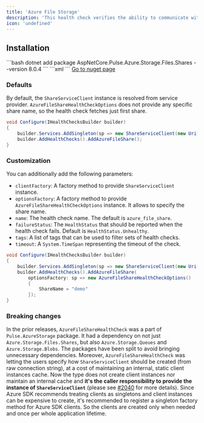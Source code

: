 ```yaml
---
title: 'Azure File Storage'
description: 'This health check verifies the ability to communicate with [Azure File Storage](https://azure.microsoft.com/en-us/products/storage/files/). It uses the provided [ShareServiceClient](https://learn.microsoft.com/dotnet/api/azure.storage.files.shares.shareserviceclient) to get first share or configured share properties.'
icon: 'undefined'
---
```


## Installation

<Tabs>
  <Tab title=".NET CLI">
    ```bash
    dotnet add package AspNetCore.Pulse.Azure.Storage.Files.Shares --version 8.0.4
    ```
  </Tab>
  <Tab title="Package Reference">
    ```xml
    <PackageReference Include="AspNetCore.Pulse.Azure.Storage.Files.Shares" Version="8.0.4" />
    ```
  </Tab>
  <Tab title="Nuget">
    <a href="https://www.nuget.org/packages/AspNetCore.Pulse.Azure.Storage.Files.Shares/" target="_blank">Go to nuget page</a>
  </Tab>
</Tabs>


### Defaults

By default, the `ShareServiceClient` instance is resolved from service provider. `AzureFileShareHealthCheckOptions` does not provide any specific share name, so the health check fetches just first share.

```csharp
void Configure(IHealthChecksBuilder builder)
{
    builder.Services.AddSingleton(sp => new ShareServiceClient(new Uri("azure-file-share-storage-uri"), new DefaultAzureCredential()));
    builder.AddHealthChecks().AddAzureFileShare();
}
```

### Customization

You can additionally add the following parameters:

* `clientFactory`: A factory method to provide `ShareServiceClient` instance.
* `optionsFactory`: A factory method to provide `AzureFileShareHealthCheckOptions` instance. It allows to specify the share name.
* `name`: The health check name. The default is `azure_file_share`.
* `failureStatus`: The `HealthStatus` that should be reported when the health check fails. Default is `HealthStatus.Unhealthy`.
* `tags`: A list of tags that can be used to filter sets of health checks.
* `timeout`: A `System.TimeSpan` representing the timeout of the check.

```csharp
void Configure(IHealthChecksBuilder builder)
{
    builder.Services.AddSingleton(sp => new ShareServiceClient(new Uri("azure-file-share-storage-uri"), new DefaultAzureCredential()));
    builder.AddHealthChecks().AddAzureFileShare(
        optionsFactory: sp => new AzureFileShareHealthCheckOptions()
        {
            ShareName = "demo"
        });
}
```

### Breaking changes

In the prior releases, `AzureFileShareHealthCheck` was a part of `Pulse.AzureStorage` package. It had a dependency on not just `Azure.Storage.Files.Shares`, but also `Azure.Storage.Queues` and `Azure.Storage.Blobs`. The packages have been split to avoid bringing unnecessary dependencies. Moreover, `AzureFileShareHealthCheck` was letting the users specify how `ShareServiceClient` should be created (from raw connection string), at a cost of maintaining an internal, static client instances cache. Now the type does not create client instances nor maintain an internal cache and **it's the caller responsibility to provide the instance of `ShareServiceClient`** (please see [#2040](https://github.com/Xabaril/AspNetCore.Diagnostics.HealthChecks/issues/2040) for more details). Since Azure SDK recommends treating clients as singletons <see href="https://devblogs.microsoft.com/azure-sdk/lifetime-management-and-thread-safety-guarantees-of-azure-sdk-net-clients/"/> and client instances can be expensive to create, it's recommended to register a singleton factory method for Azure SDK clients. So the clients are created only when needed and once per whole application lifetime.


